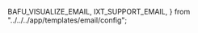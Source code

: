   BAFU_VISUALIZE_EMAIL,
  IXT_SUPPORT_EMAIL,
} from "../../../app/templates/email/config";


<Intro
  title="Visualize Swiss Open Government Data"
  teaser="Create and embed visualizations from any dataset provided by the LINDAS Linked Data Service."
  buttonLabel="Create a visualization"
/>
<Tutorial
  headline="Visualize data in just a few steps…"
  step1="Select a dataset"
  step2="Edit the visualization"
  step3="Share & embed"
/>
<Examples
  headline="Make it your own…"
  example1Headline="Create beautiful visualizations"
  example1Description="Choose from a wide range of chart types and configure them according to your needs."
  example2Headline="Use powerful customizations"
  example2Description="With the help of custom filters and data segmentation, even complex issues can be visualized."
/>
<Section>
  <Contribute
    headline="Would you like to visualize your own data?"
    description="Find out how you can integrate your data into the LINDAS Linked Data Service."
    buttonLabel="Learn how"
    buttonUrl="https://lindas.admin.ch/?lang=en"
  />
  <Divider />
  <Newsletter
    headline="Subscribe to our Newsletter"
    description="Stay up to day and subscribe to our newsletter by adding your email address below."
    buttonLabel="Subscribe"
    buttonUrl={BAFU_VISUALIZE_EMAIL}
  />
</Section>
<Section
  sx={{
    color: "grey.800",
  }}
>
  <BugReport
    headline="Found a bug?"
    description="Please report the bug, so can fix it as soon as possible"
    buttonLabel="Report a bug"
    buttonUrl={createMailtoLink("en", {
      recipients: {
        to: BAFU_VISUALIZE_EMAIL,
        cc: IXT_SUPPORT_EMAIL,
      },
      template: bugReportTemplates,
    })}
  />
  <Divider />
  <FeatureRequest
    headline="New feature request"
    description="Submit your feature requests today and help shape the future of our platform!"
    buttonLabel="Submit"
    buttonUrl={createMailtoLink("en", {
      recipients: {
        to: BAFU_VISUALIZE_EMAIL,
        cc: IXT_SUPPORT_EMAIL,
      },
      template: featureRequestTemplates,
    })}
  />
</Section>
